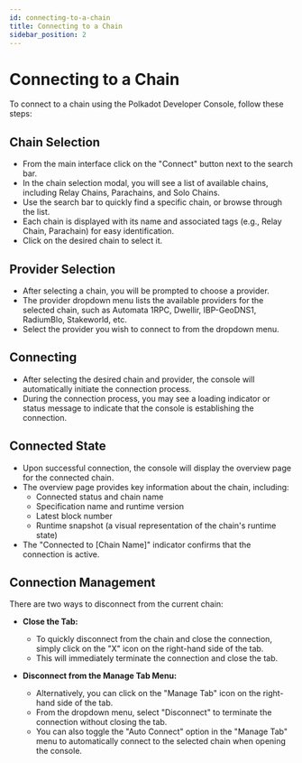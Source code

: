 ```yaml
---
id: connecting-to-a-chain
title: Connecting to a Chain
sidebar_position: 2
---
```


# Connecting to a Chain

To connect to a chain using the Polkadot Developer Console, follow these steps:

## Chain Selection

- From the main interface click on the "Connect" button next to the search bar.
- In the chain selection modal, you will see a list of available chains, including Relay Chains, Parachains, and Solo Chains.
- Use the search bar to quickly find a specific chain, or browse through the list.
- Each chain is displayed with its name and associated tags (e.g., Relay Chain, Parachain) for easy identification.
- Click on the desired chain to select it.

## Provider Selection

- After selecting a chain, you will be prompted to choose a provider.
- The provider dropdown menu lists the available providers for the selected chain, such as Automata 1RPC, Dwellir, IBP-GeoDNS1, RadiumBlo, Stakeworld, etc.
- Select the provider you wish to connect to from the dropdown menu.

## Connecting

- After selecting the desired chain and provider, the console will automatically initiate the connection process.
- During the connection process, you may see a loading indicator or status message to indicate that the console is establishing the connection.

## Connected State

- Upon successful connection, the console will display the overview page for the connected chain.
- The overview page provides key information about the chain, including:
  - Connected status and chain name
  - Specification name and runtime version
  - Latest block number
  - Runtime snapshot (a visual representation of the chain's runtime state)
- The "Connected to [Chain Name]" indicator confirms that the connection is active.

## Connection Management

There are two ways to disconnect from the current chain:

- **Close the Tab:**
  - To quickly disconnect from the chain and close the connection, simply click on the "X" icon on the right-hand side of the tab.
  - This will immediately terminate the connection and close the tab.

- **Disconnect from the Manage Tab Menu:**
  - Alternatively, you can click on the "Manage Tab" icon on the right-hand side of the tab.
  - From the dropdown menu, select "Disconnect" to terminate the connection without closing the tab.
  - You can also toggle the "Auto Connect" option in the "Manage Tab" menu to automatically connect to the selected chain when opening the console.